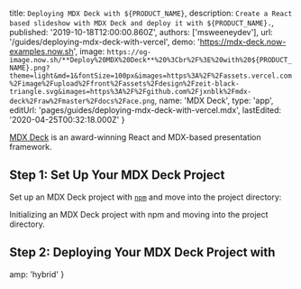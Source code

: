 
  title: `Deploying MDX Deck with ${PRODUCT_NAME}`,
  description: `Create a React based slideshow with MDX Deck and deploy it with ${PRODUCT_NAME}.`,
  published: '2019-10-18T12:00:00.860Z',
  authors: ['msweeneydev'],
  url: '/guides/deploying-mdx-deck-with-vercel',
  demo: 'https://mdx-deck.now-examples.now.sh',
  image: `https://og-image.now.sh/**Deploy%20MDX%20Deck**%20%3Cbr%2F%3E%20with%20${PRODUCT_NAME}.png?theme=light&md=1&fontSize=100px&images=https%3A%2F%2Fassets.vercel.com%2Fimage%2Fupload%2Ffront%2Fassets%2Fdesign%2Fzeit-black-triangle.svg&images=https%3A%2F%2Fgithub.com%2Fjxnblk%2Fmdx-deck%2Fraw%2Fmaster%2Fdocs%2Face.png`,
  name: 'MDX Deck',
  type: 'app',
  editUrl: 'pages/guides/deploying-mdx-deck-with-vercel.mdx',
  lastEdited: '2020-04-25T00:32:18.000Z'
}

[MDX Deck](https://github.com/jxnblk/mdx-deck) is an award-winning React and MDX-based presentation framework.

## Step 1: Set Up Your MDX Deck Project

Set up an MDX Deck project with [`npm`](https://www.npmjs.com) and move into the project directory:

<Snippet dark text="npm init deck my-presentation && cd my-presentation" />
<Caption>Initializing an MDX Deck project with <Link href="https://www.npmjs.com">npm</Link> and moving into the project directory.</Caption>

## Step 2: Deploying Your MDX Deck Project with <NameWrapper name={PRODUCT_NAME} />

<DeploySection meta={meta} />


  amp: 'hybrid'
}
